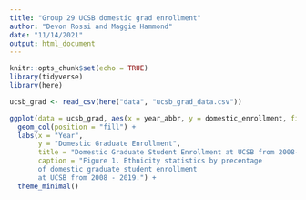 ```yaml
---
title: "Group 29 UCSB domestic grad enrollment"
author: "Devon Rossi and Maggie Hammond"
date: "11/14/2021"
output: html_document
---
```


```r
knitr::opts_chunk$set(echo = TRUE)
library(tidyverse)
library(here)
```

```r
ucsb_grad <- read_csv(here("data", "ucsb_grad_data.csv"))
```

```r
ggplot(data = ucsb_grad, aes(x = year_abbr, y = domestic_enrollment, fill = ethnicity)) +
  geom_col(position = "fill") +
  labs(x = "Year",
       y = "Domestic Graduate Enrollment",
       title = "Domestic Graduate Student Enrollment at UCSB from 2008-2019",
       caption = "Figure 1. Ethnicity statistics by precentage 
       of domestic graduate student enrollment 
       at UCSB from 2008 - 2019.") +
  theme_minimal()
```

